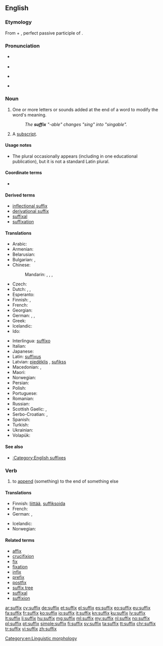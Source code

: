 {{also|Suffix}}
==English==

{{wikipedia}}

===Etymology===
From {{etyl|la|en}} {{term|sub||under, beneath|lang=la}} + {{term|fixus|lang=la}}, perfect passive participle of {{term|figere||to fasten, fix|lang=la}}.

===Pronunciation===
* {{qualifier|noun}} {{IPA|/ˈsʌfɪks/}}
* {{audio|en-us-suffix.ogg|Audio (US)}}
* {{qualifier|verb}} {{IPA|/ˈsʌfɪks/|/səˈfɪks/}}
* {{rhymes|ɪks}}

===Noun===
{{en-noun|es}}

# One or more letters or sounds added at the end of a word to modify the word's meaning.
#: ''The '''suffix''' "-able" changes "sing" into "singable".''
# {{context|mathematics|lang=en}} A [[subscript]].

====Usage notes====
* The plural {{term|suffices|lang=en}} occasionally appears (including in one educational publication), but it is not a standard Latin plural.

====Coordinate terms====
* {{affixes}}

====Derived terms====
* [[inflectional suffix]]
* [[derivational suffix]]
* [[suffixal]]
* [[suffixation]]

====Translations====
{{trans-top|letters or sounds added at the end of a word to modify the word's meaning}}
* Arabic: {{t-|ar|لاحقة|f|tr=laḥiqa|sc=Arab}}
* Armenian: {{t-|hy|վերջածանց|tr=verǰaçanc’}}
* Belarusian: {{t-|be|суфікс|m|tr=súfiks}}
* Bulgarian: {{t+|bg|суфикс|m|tr=sufíks}}, {{t+|bg|наставка|f|tr=nastávka}}
* Chinese:
*: Mandarin: {{t|cmn|後綴|sc=Hani}}, {{t|cmn|后缀|tr=hòuzhuì|sc=Hani}}, {{t|cmn|尾綴|sc=Hani}}, {{t|cmn|尾缀|tr=wěizhuì|sc=Hani}}
* Czech: {{t+|cs|přípona|f}}
* Dutch: {{t+|nl|achtervoegsel|n}}, {{t+|nl|suffix|m}}, {{t+|nl|aanhangsel|n}}
* Esperanto: {{t+|eo|sufikso}}
* Finnish: {{t+|fi|pääte}}, {{t+|fi|suffiksi}}
* French: {{t+|fr|suffixe|m}}
* Georgian: {{t-|ka|სუფიქსი|tr=sup’ik’si|sc=Geor}}
* German: {{t+|de|Suffix|n}}, {{t+|de|Nachsilbe|f}}, {{t-|de|nachgestellte Silbe|f}}
* Greek: {{t+|el|επίθημα|n|tr=epíthima|sc=Grek}}
* Icelandic: {{t-|is|viðskeyti|n}}
* Ido: {{t+|io|sufixo}}
{{trans-mid}}
* Interlingua: [[suffixo]]
* Italian: {{t+|it|suffisso|m}}
* Japanese: {{t+|ja|接尾辞|tr=せつびじ, setsubiji}}
* Latin: [[suffixus]]
* Latvian: [[piedēklis]] {{m}}, [[sufikss]] {{m}}
* Macedonian: {{t-|mk|наставка|f|tr=nástavka|sc=Cyrl}}, {{t-|mk|суфикс|m|tr=súfiks|sc=Cyrl}}
* Maori: {{t|mi|pīmuri}}
* Norwegian: {{t+|no|suffiks|n}}
* Persian: {{t+|fa|پسوند|tr=pasvand}}
* Polish: {{t+|pl|przyrostek|m}}
* Portuguese: {{t+|pt|sufixo}}
* Romanian: {{t+|ro|sufix|n}}
* Russian: {{t+|ru|суффикс|m|tr=súffiks}}
* Scottish Gaelic: {{t-|gd|iar-leasachan|m}},{{t-|gd|iar-mhìr|m|f}}
* Serbo-Croatian: {{t-|sh|sufiks|m}}, {{t-|sh|dometak|m}}
* Spanish: {{t+|es|sufijo|m}}
* Turkish: {{t+|tr|sonek}}
* Ukrainian: {{t-|uk|суфікс|m|tr=súfiks}}
* Volapük: {{t+|vo|poyümot}}
{{trans-bottom}}

====See also====
* [[:Category:English suffixes]]

===Verb===
{{en-verb|suffix|es}}

# {{context|transitive|lang=en}} to [[append]] (something) to the end of something else

====Translations====
{{trans-top|append (something) to the end of something else}}
* Finnish: [[liittää]], {{qualifier|grammar}} [[suffiksoida]]
* French: {{t+|fr|suffixer}}
* German: {{t-|de|suffigieren}} {{qualifier|linguistics}}, {{t-|de|mit einem Suffix versehen}}
{{trans-mid}}
* Icelandic: {{t-|is|skeyta við}}
* Norwegian: {{t-|no|suffigere}}
{{trans-bottom}}

====Related terms====
* [[affix]]
* [[crucifixion]]
* [[fix]]
* [[fixation]]
* [[infix]]
* [[prefix]]
* [[postfix]]
* [[suffix tree]]
* [[suffixal]]
* [[suffixion]]

[[Category:en:Linguistic morphology]]

[[ar:suffix]]
[[cy:suffix]]
[[de:suffix]]
[[et:suffix]]
[[el:suffix]]
[[es:suffix]]
[[eo:suffix]]
[[eu:suffix]]
[[fa:suffix]]
[[fr:suffix]]
[[ko:suffix]]
[[io:suffix]]
[[it:suffix]]
[[kn:suffix]]
[[ku:suffix]]
[[lv:suffix]]
[[lt:suffix]]
[[li:suffix]]
[[hu:suffix]]
[[mg:suffix]]
[[ml:suffix]]
[[my:suffix]]
[[nl:suffix]]
[[no:suffix]]
[[pl:suffix]]
[[pt:suffix]]
[[simple:suffix]]
[[fi:suffix]]
[[sv:suffix]]
[[ta:suffix]]
[[tt:suffix]]
[[chr:suffix]]
[[tr:suffix]]
[[vi:suffix]]
[[zh:suffix]]